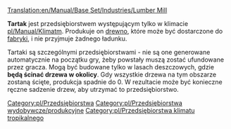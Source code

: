 [[Translation:en/Manual/Base Set/Industries/Lumber Mill]]
{{pl/Informacja| Ten artykuł dotyczy '''Tartaku''' (ang. ''[[en/Manual/Base Set/Industries/Lumber Mill]]'') występującego '''w klimacie Tropikalnym'''<br>
Zupełnie inaczej działa [[pl/Manual/Base Set/Industries/Tartak|'''Tartak w klimacie Umiarkowanym''']] (ang. ''[[en/Manual/Base Set/Industries/Sawmill]]'') }}


{{pl/Przedsiębiorstwa|image=en/Lumbermill.png|name=Tartak
|climates=[[pl/Manual/Klimat]]
|accepts=Nic (wymaga drzew posadzonych w pobliżu)
|produces=[[pl/Manual/Base Set/Cargos/Drewno|Drewno]]
}}
'''Tartak''' jest przedsiębiorstwem występującym tylko w klimacie [[pl/Manual/Klimat]]m. Produkuje on [[pl/Manual/Base Set/Cargos/Drewno|drewno]], które może być dostarczone do [[pl/Manual/Base Set/Industries/Fabryka|fabryki]], i nie przyjmuje żadnego ładunku.

Tartaki są szczególnymi przedsiębiorstwami - nie są one generowane automatycznie na początku gry, żeby powstały muszą zostać ufundowane przez gracza. Mogą być budowane tylko w lasach deszczowych, gdzie '''będą ścinać drzewa w okolicy'''. Gdy wszystkie drzewa na tym obszarze zostaną ścięte, produkcja spadnie do 0. W rezultacie może być konieczne ręczne sadzenie drzew, aby utrzymać to przedsiębiorstwo.

{{pl/Navbox Industries}}

[[Category:pl/Przedsiębiorstwa]]
[[Category:pl/Przedsiębiorstwa wydobywcze/produkcyjne]]
[[Category:pl/Przedsiębiorstwa klimatu tropikalnego]]